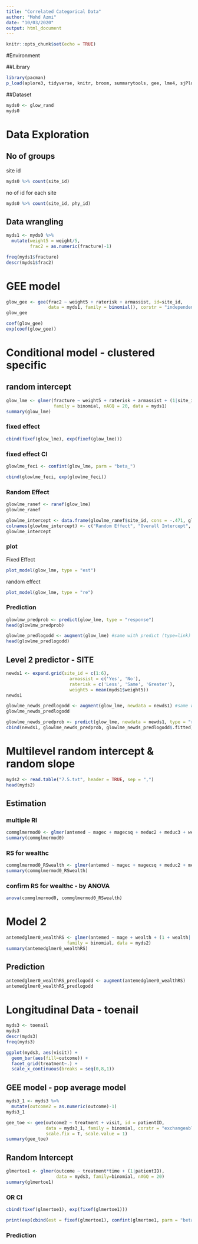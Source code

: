 ```yaml
---
title: "Correlated Categorical Data"
author: "Mohd Azmi"
date: "10/03/2020"
output: html_document
---
```


```r
knitr::opts_chunk$set(echo = TRUE)
```

#Environment

##Library

```r
library(pacman)
p_load(aplore3, tidyverse, knitr, broom, summarytools, gee, lme4, sjPlot, HSAUR2, ggplot2)
```


##Dataset
```r
myds0 <- glow_rand
myds0
```

# Data Exploration

## No of groups

site id
```r
myds0 %>% count(site_id)
```

no of id for each site
```r
myds0 %>% count(site_id, phy_id)
```



## Data wrangling
```r
myds1 <- myds0 %>% 
  mutate(weight5 = weight/5,
         frac2 = as.numeric(fracture)-1)

freq(myds1$fracture)
descr(myds1$frac2)
```
# GEE model


```r
glow_gee <- gee(frac2 ~ weight5 + raterisk + armassist, id=site_id,
                data = myds1, family = binomial(), corstr = "independence", maxiter = 100)
glow_gee
```

```r
coef(glow_gee)
exp(coef(glow_gee))
```

# Conditional model - clustered specific

## random intercept

```r
glow_lme <- glmer(fracture ~ weight5 + raterisk + armassist + (1|site_id),
                  family = binomial, nAGQ = 20, data = myds1)
summary(glow_lme)
```

### fixed effect

```r
cbind(fixef(glow_lme), exp(fixef(glow_lme)))
```

### fixed effect CI

```r
glowlme_feci <- confint(glow_lme, parm = "beta_")

cbind(glowlme_feci, exp(glowlme_feci))
```

### Random Effect

```r
glowlme_ranef <- ranef(glow_lme)
glowlme_ranef
```

```r
glowlme_intercept <- data.frame(glowlme_ranef$site_id, cons = -.471, glowlme_ranef$site_id-.471)
colnames(glowlme_intercept) <- c("Random Effect", "Overall Intercept", "Predicted Intercept")
glowlme_intercept

```

### plot

Fixed Effect
```r
plot_model(glow_lme, type = "est")
```

random effect
```r
plot_model(glow_lme, type = "re")
```


### Prediction

```r
glowlmw_predprob <- predict(glow_lme, type = "response")
head(glowlmw_predprob)
```


```r
glowlme_predlogodd <- augment(glow_lme) #same with predict (type=link)
head(glowlme_predlogodd)
```

## Level 2 predictor - SITE

```r
newds1 <- expand.grid(site_id = c(1:6),
                        armassist = c('Yes', 'No'),
                        raterisk = c('Less', 'Same', 'Greater'),
                        weight5 = mean(myds1$weight5))
newds1
```

```r
glowlme_newds_predlogodd <- augment(glow_lme, newdata = newds1) #same with predit (type=link)
glowlme_newds_predlogodd
```


```r
glowlme_newds_predprob <- predict(glow_lme, newdata = newds1, type = "response")
cbind(newds1, glowlme_newds_predprob, glowlme_newds_predlogodd$.fitted)
```

# Multilevel random intercept & random slope

```r
myds2 <- read.table("7.5.txt", header = TRUE, sep = ",")
head(myds2)
```

## Estimation

### multiple RI

```r
commglmermod0 <- glmer(antemed ~ magec + magecsq + meduc2 + meduc3 + wealthc + (1|comm), data = myds2, family = binomial())
summary(commglmermod0)
```

### RS for wealthc

```r
commglmermod0_RSwealth <- glmer(antemed ~ magec + magecsq + meduc2 + meduc3 + wealthc + (1+ wealthc|comm), data = myds2, family = binomial())
summary(commglmermod0_RSwealth)
```

### confirm RS for wealthc - by ANOVA

```r
anova(commglmermod0, commglmermod0_RSwealth)

```

# Model 2

```r
antemedglmer0_wealthRS <- glmer(antemed ~ mage + wealth + (1 + wealth| comm),
                       family = binomial, data = myds2)
summary(antemedglmer0_wealthRS)
```

## Prediction

```r
antemedglmer0_wealthRS_predlogodd <- augment(antemedglmer0_wealthRS)
antemedglmer0_wealthRS_predlogodd

```

# Longitudinal Data - toenail

```r
myds3 <- toenail
myds3
descr(myds3)
freq(myds3)
```

```r
ggplot(myds3, aes(visit)) +
  geom_bar(aes(fill=outcome)) +
  facet_grid(treatment~.) +
  scale_x_continuous(breaks = seq(0,8,1))
```
## GEE model - pop average model


```r
myds3_1 <- myds3 %>% 
  mutate(outcome2 = as.numeric(outcome)-1)
myds3_1

gee_toe <- gee(outcome2 ~ treatment + visit, id = patientID,
               data = myds3_1, family = binomial, corstr = "exchangeable", 
               scale.fix = T, scale.value = 1)
summary(gee_toe)
```

## Random Intercept

```r
glmertoe1 <- glmer(outcome ~ treatment*time + (1|patientID),
                   data = myds3, family=binomial, nAGQ = 20)
summary(glmertoe1)
```

### OR CI

```r
cbind(fixef(glmertoe1), exp(fixef(glmertoe1)))
```

```r
print(exp(cbind(est = fixef(glmertoe1), confint(glmertoe1, parm = "beta_"))), digits=3)
```

### Prediction